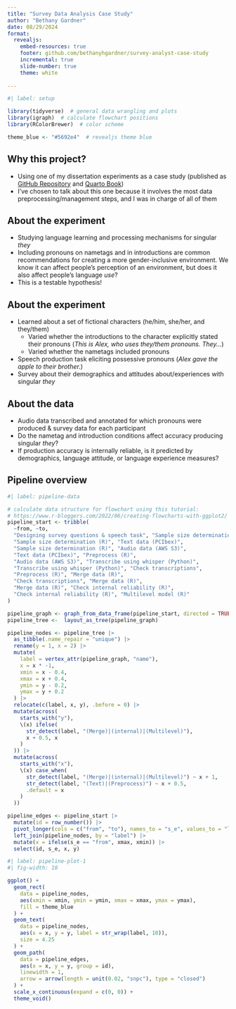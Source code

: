 ```yaml
---
title: "Survey Data Analysis Case Study"
author: "Bethany Gardner"
date: 08/29/2024
format:
  revealjs:
    embed-resources: true
    footer: github.com/bethanyhgardner/survey-analyst-case-study
    incremental: true
    slide-number: true
    theme: white
    
---
```


```r
#| label: setup

library(tidyverse)  # general data wrangling and plots
library(igraph)  # calculate flowchart positions
library(RColorBrewer)  # color scheme

theme_blue <- "#5692e4"  # revealjs theme blue
```

##  Why this project?

-   Using one of my dissertation experiments as a case study (published as [GitHub Repository](https://github.com/bethanyhgardner/dissertation/) and [Quarto Book](https://bethanyhgardner.github.io/dissertation/))
-   I've chosen to talk about this one because it involves the most data preprocessing/management steps, and I was in charge of all of them

## About the experiment

-   Studying language learning and processing mechanisms for singular *they*
-   Including pronouns on nametags and in introductions are common recommendations for creating a more gender-inclusive environment. We know it can affect people's perception of an environment, but does it also affect people's language *use*?
-   This is a testable hypothesis!

## About the experiment

-   Learned about a set of fictional characters (he/him, she/her, and they/them)
    *   Varied whether the introductions to the character explicitly stated their pronouns (*This is Alex, who uses they/them pronouns. They...*)
    *   Varied whether the nametags included pronouns
-   Speech production task eliciting possessive pronouns (*Alex gave the apple to their brother.*)
-   Survey about their demographics and attitudes about/experiences with singular *they*

## About the data

-   Audio data transcribed and annotated for which pronouns were produced & survey data for each participant
-   Do the nametag and introduction conditions affect accuracy producing singular *they*?
-   If production accuracy is internally reliable, is it predicted by demographics, language attitude, or language experience measures?

## Pipeline overview

```r
#| label: pipeline-data

# calculate data structure for flowchart using this tutorial:
# https://www.r-bloggers.com/2022/06/creating-flowcharts-with-ggplot2/
pipeline_start <- tribble(
  ~from, ~to,
  "Designing survey questions & speech task", "Sample size determination (R)",
  "Sample size determination (R)", "Text data (PCIbex)",
  "Sample size determination (R)", "Audio data (AWS S3)",
  "Text data (PCIbex)", "Preprocess (R)",
  "Audio data (AWS S3)", "Transcribe using whisper (Python)",
  "Transcribe using whisper (Python)", "Check transcriptions",
  "Preprocess (R)", "Merge data (R)",
  "Check transcriptions", "Merge data (R)",
  "Merge data (R)", "Check internal reliability (R)",
  "Check internal reliability (R)", "Multilevel model (R)"
)

pipeline_graph <- graph_from_data_frame(pipeline_start, directed = TRUE)
pipeline_tree <-  layout_as_tree(pipeline_graph)

pipeline_nodes <- pipeline_tree |>
  as_tibble(.name_repair = "unique") |>
  rename(y = 1, x = 2) |>
  mutate(
    label = vertex_attr(pipeline_graph, "name"),
    x = x * -1,
    xmin = x - 0.4,
    xmax = x + 0.4,
    ymin = y - 0.2,
    ymax = y + 0.2
  ) |>
  relocate(c(label, x, y), .before = 0) |>
  mutate(across(
    starts_with("y"),
    \(x) ifelse(
      str_detect(label, "(Merge)|(internal)|(Multilevel)"),
      x + 0.5, x
    )
  )) |>
  mutate(across(
    starts_with("x"),
    \(x) case_when(
      str_detect(label, "(Merge)|(internal)|(Multilevel)") ~ x + 1,
      str_detect(label, "(Text)|(Preprocess)") ~ x + 0.5,
      .default = x
    )
  ))

pipeline_edges <- pipeline_start |>
  mutate(id = row_number()) |>
  pivot_longer(cols = c("from", "to"), names_to = "s_e", values_to = "label") |>
  left_join(pipeline_nodes, by = "label") |>
  mutate(x = ifelse(s_e == "from", xmax, xmin)) |>
  select(id, s_e, x, y)
```

```r
#| label: pipeline-plot-1
#| fig-width: 10

ggplot() +
  geom_rect(
    data = pipeline_nodes,
    aes(xmin = xmin, ymin = ymin, xmax = xmax, ymax = ymax),
    fill = theme_blue
  ) +
  geom_text(
    data = pipeline_nodes,
    aes(x = x, y = y, label = str_wrap(label, 10)),
    size = 4.25
  ) +
  geom_path(
    data = pipeline_edges,
    aes(x = x, y = y, group = id),
    linewidth = 1,
    arrow = arrow(length = unit(0.02, "snpc"), type = "closed")
  ) +
  scale_x_continuous(expand = c(0, 0)) +
  theme_void()
```
